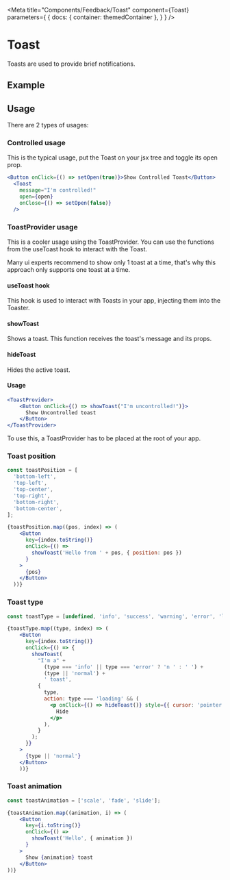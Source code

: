
<Meta
    title="Components/Feedback/Toast"
    component={Toast}
    parameters={
        {
            docs: {
                container: themedContainer
            },
        }
    }
/>

# Toast

Toasts are used to provide brief notifications.

## Example

<Canvas>
    <ToastProvider>
        <Row justifyContent="center">
            <Example />
        </Row>
    </ToastProvider>
</Canvas>

## Usage

There are 2 types of usages:

### Controlled usage

This is the typical usage, put the Toast on your jsx tree and toggle its open prop.

````jsx
<Button onClick={() => setOpen(true)}>Show Controlled Toast</Button>
  <Toast
    message="I'm controlled!"
    open={open}
    onClose={() => setOpen(false)}
  />
````

<Canvas>
    <Row justifyContent="center">
        <ShowControlledToast />
    </Row>
</Canvas>

### ToastProvider usage

This is a cooler usage using the ToastProvider. You can use the functions from the useToast hook to interact with the Toast.

Many ui experts recommend to show only 1 toast at a time, that's why this approach only supports one toast at a time.

#### useToast hook

This hook is used to interact with Toasts in your app, injecting them into the Toaster.

#### showToast

Shows a toast. This function receives the toast's message and its props.

#### hideToast

Hides the active toast.

#### Usage

````jsx
<ToastProvider>
    <Button onClick={() => showToast("I'm uncontrolled!")}>
      Show Uncontrolled toast
    </Button>
</ToastProvider>
````

<Canvas>
    <ToastProvider>
        <Row justifyContent="center"><ShowUncontrolledToast /></Row>
    </ToastProvider>
</Canvas>

To use this, a ToastProvider has to be placed at the root of your app.

### Toast position

````jsx
const toastPosition = [
  'bottom-left',
  'top-left',
  'top-center',
  'top-right',
  'bottom-right',
  'bottom-center',
];

{toastPosition.map((pos, index) => (
    <Button
      key={index.toString()}
      onClick={() =>
        showToast('Hello from ' + pos, { position: pos })
      }
    >
      {pos}
    </Button>
  ))}
````

<Canvas>
    <ToastProvider>
        <Row justifyContent="space-around" gap={20} breakPoint="mini" rowGap={20}>
            <ToastPosition/>
        </Row>
    </ToastProvider>
</Canvas>

### Toast type

````jsx
const toastType = [undefined, 'info', 'success', 'warning', 'error', 'loading'];

{toastType.map((type, index) => (
    <Button
      key={index.toString()}
      onClick={() => {
        showToast(
          "I'm a" +
            (type === 'info' || type === 'error' ? 'n ' : ' ') +
            (type || 'normal') +
            ' toast',
          {
            type,
            action: type === 'loading' && (
              <p onClick={() => hideToast()} style={{ cursor: 'pointer' }}>
                Hide
              </p>
            ),
          }
        );
      }}
    >
      {type || 'normal'}
    </Button>
    ))}
````

<Canvas>
    <ToastProvider>
        <Row justifyContent="space-around" gap={20} breakPoint="mini" rowGap={20}>
            <ToastType/>
        </Row>
    </ToastProvider>
</Canvas>

### Toast animation

````jsx
const toastAnimation = ['scale', 'fade', 'slide'];

{toastAnimation.map((animation, i) => (
    <Button
      key={i.toString()}
      onClick={() =>
        showToast('Hello', { animation })
      }
    >
      Show {animation} toast
    </Button>
))}
````

<Canvas>
    <ToastProvider>
        <Row justifyContent="space-around" gap={20}>
            <ToastAnimation/>
        </Row>
    </ToastProvider>
</Canvas>
